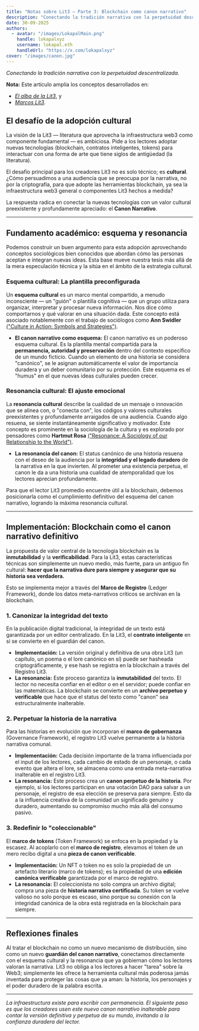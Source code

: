 ```yaml
---
title: "Notas sobre Lit3 — Parte 3: Blockchain como canon narrativo"
description: "Conectando la tradición narrativa con la perpetuidad descentralizada."
date: 30-09-2025
authors:
  - avatar: "/images/LokapalMain.png"
    handle: lokapalxyz
    username: lokapal.eth
    handleUrl: "https://x.com/lokapalxyz"
cover: "/images/canon.jpg"
---
```


*Conectando la tradición narrativa con la perpetuidad descentralizada.*

**Nota:** Este artículo amplía los conceptos desarrollados en:
- [*El alba de la Lit3*](https://www.lokapal.xyz/es/thoughtchain/the-dawn-of-lit3), y
- [*Marcos Lit3*](https://www.lokapal.xyz/es/thoughtchain/lit3-frameworks).

## El desafío de la adopción cultural

La visión de la Lit3 — literatura que aprovecha la infraestructura web3 como componente fundamental — es ambiciosa. Pide a los lectores adoptar nuevas tecnologías (blockchain, contratos inteligentes, tokens) para interactuar con una forma de arte que tiene siglos de antigüedad (la literatura).

El desafío principal para los creadores Lit3 no es solo técnico; es **cultural**. ¿Cómo persuadimos a una audiencia que se preocupa por la narrativa, no por la criptografía, para que adopte las herramientas blockchain, ya sea la infraestructura web3 general o componentes Lit3 hechos a medida?

La respuesta radica en conectar la nuevas tecnologías con un valor cultural preexistente y profundamente apreciado: el **Canon Narrativo**.

---

## Fundamento académico: esquema y resonancia

Podemos construir un buen argumento para esta adopción aprovechando conceptos sociológicos bien conocidos que abordan cómo las personas aceptan e integran nuevas ideas. Esta base mueve nuestra tesis más allá de la mera especulación técnica y la sitúa en el ámbito de la estrategia cultural.

### Esquema cultural: La plantilla preconfigurada
Un **esquema cultural** es un marco mental compartido, a menudo inconsciente — un "guión" o plantilla cognitiva — que un grupo utiliza para organizar, interpretar y procesar nueva información. Nos dice cómo comportarnos y qué valorar en una situación dada. Este concepto está asociado notablemente con el trabajo de sociólogos como **Ann Swidler** [("Culture in Action: Symbols and Strategies")](https://www.asanet.org/wp-content/uploads/savvy/introtosociology/Documents/ASRSwidler1986.pdf).

* **El canon narrativo como esquema:** El canon narrativo es un poderoso esquema cultural. Es la plantilla mental compartida para la **permanencia, autoridad y preservación** dentro del contexto específico de un mundo ficticio. Cuando un elemento de una historia se considera "canónico", se le asignan automáticamente el valor de importancia duradera y un deber comunitario por su protección. Este esquema es el "humus" en el que nuevas ideas culturales pueden crecer.

### Resonancia cultural: El ajuste emocional
La **resonancia cultural** describe la cualidad de un mensaje o innovación que se alinea con, o "conecta con", los códigos y valores culturales preexistentes y profundamente arraigados de una audiencia. Cuando algo resuena, se siente instantáneamente significativo y motivador. Este concepto es prominente en la sociología de la cultura y es explorado por pensadores como **Hartmut Rosa** [("Resonance: A Sociology of our Relationship to the World")](https://www.wiley.com/en-us/Resonance%3A+A+Sociology+of+Our+Relationship+to+the+World-p-9781509519927).

* **La resonancia del canon:** El status canónico de una historia resuena con el deseo de la audiencia por la **integridad y el legado duradero** de la narrativa en la que invierten. Al prometer una existencia perpetua, el canon le da a una historia una cualidad de atemporalidad que los lectores aprecian profundamente.

Para que el lector Lit3 promedio encuentre útil a la blockchain, debemos posicionarla como el cumplimiento definitivo del esquema del canon narrativo, logrando la máxima resonancia cultural.

---

## Implementación: Blockchain como el canon narrativo definitivo

La propuesta de valor central de la tecnología blockchain es la **inmutabilidad** y la **verificabilidad**. Para la Lit3, estas características técnicas son simplemente un nuevo medio, más fuerte, para un antiguo fin cultural: **hacer que la narrativa dure para siempre y asegurar que su historia sea verdadera.**

Esto se implementa mejor a través del **Marco de Registro** (Ledger Framework), donde los datos meta-narrativos críticos se archivan en la blockchain.

### 1. Canonizar la integridad del texto
En la publicación digital tradicional, la integridad de un texto está garantizada por un editor centralizado. En la Lit3, el **contrato inteligente** en sí se convierte en el guardián del canon.

* **Implementación:** La versión original y definitiva de una obra Lit3 (un capítulo, un poema o el lore canónico en sí) puede ser hasheada criptográficamente, y ese hash se registra en la blockchain a través del Registro Lit3.
* **La resonancia:** Este proceso garantiza la **inmutabilidad** del texto. El lector no necesita confiar en el editor o en el servidor; puede confiar en las matemáticas. La blockchain se convierte en un **archivo perpetuo y verificable** que hace que el status del texto como "canon" sea estructuralmente inalterable.

### 2. Perpetuar la historia de la narrativa
Para las historias en evolución que incorporan el **marco de gobernanza** (Governance Framework), el registro Lit3 vuelve permanente a la historia narrativa comunal.

* **Implementación:** Cada decisión importante de la trama influenciada por el input de los lectores, cada cambio de estado de un personaje, o cada evento que altera el lore, se almacena como una entrada meta-narrativa inalterable en el registro Lit3.
* **La resonancia:** Este proceso crea un **canon perpetuo de la historia**. Por ejemplo, si los lectores participan en una votación DAO para salvar a un personaje, el registro de esa elección se preserva para siempre. Esto da a la influencia creativa de la comunidad un significado genuino y duradero, aumentando su compromiso mucho más allá del consumo pasivo.

### 3. Redefinir lo "coleccionable"
El **marco de tokens** (Token Framework) se enfoca en la propiedad y la escasez. Al acoplarlo con el **marco de registro**, elevamos el token de un mero recibo digital a una **pieza de canon verificable**.

* **Implementación:** Un NFT o token no es solo la propiedad de un artefacto literario (marco de tokens); es la propiedad de una **edición canónica verificable** garantizada por el marco de registro.
* **La resonancia:** El coleccionista no solo compra un archivo digital; compra una pieza de **historia narrativa certificada**. Su token se vuelve valioso no solo porque es escaso, sino porque su conexión con la integridad canónica de la obra está registrada en la blockchain para siempre.

---

## Reflexiones finales

Al tratar el blockchain no como un nuevo mecanismo de distribución, sino como un nuevo **guardián del canon narrativo**, conectamos directamente con el esquema cultural y la resonancia que ya gobiernan cómo los lectores valoran la narrativa. Lit3 no obliga a los lectores a hacer "tarea" sobre la Web3; simplemente les ofrece la herramienta cultural más poderosa jamás inventada para proteger las cosas que ya aman: la historia, los personajes y el poder duradero de la palabra escrita.

---

*La infraestructura existe para escribir con permanencia. El siguiente paso es que los creadores usen este nuevo canon narrativo inalterable para contar la versión definitiva y perpetua de su mundo, invitando a la confianza duradera del lector.*
